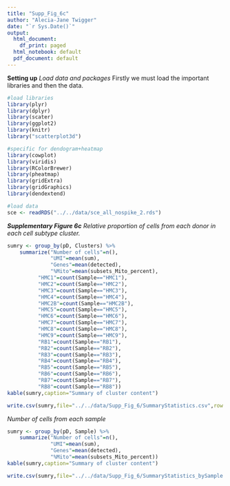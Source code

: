```yaml
---
title: "Supp_Fig_6c"
author: "Alecia-Jane Twigger"
date: "`r Sys.Date()`"
output:
  html_document:
    df_print: paged
  html_notebook: default
  pdf_document: default
---
```


**Setting up**
*Load data and packages*
Firstly we must load the important libraries and then the data.
```r
#load libraries
library(plyr)
library(dplyr)
library(scater)
library(ggplot2)
library(knitr)
library("scatterplot3d")

#specific for dendogram+heatmap
library(cowplot)
library(viridis)
library(RColorBrewer)
library(pheatmap)
library(gridExtra)
library(gridGraphics)
library(dendextend)

#load data
sce <- readRDS("../../data/sce_all_nospike_2.rds")
```
***Supplementary Figure 6c***
*Relative proportion of cells from each donor in each cell subtype cluster.*
```r
sumry <- group_by(pD, Clusters) %>%
    summarize("Number of cells"=n(),
              "UMI"=mean(sum),
              "Genes"=mean(detected),
              "%Mito"=mean(subsets_Mito_percent),
          "HMC1"=count(Sample=="HMC1"),
          "HMC2"=count(Sample=="HMC2"),
          "HMC3"=count(Sample=="HMC3"),
          "HMC4"=count(Sample=="HMC4"),
          "HMC2B"=count(Sample=="HMC2B"),
          "HMC5"=count(Sample=="HMC5"),
          "HMC6"=count(Sample=="HMC6"),
          "HMC7"=count(Sample=="HMC7"),
          "HMC8"=count(Sample=="HMC8"),
          "HMC9"=count(Sample=="HMC9"),
          "RB1"=count(Sample=="RB1"),
          "RB2"=count(Sample=="RB2"),
          "RB3"=count(Sample=="RB3"),
          "RB4"=count(Sample=="RB4"),
          "RB5"=count(Sample=="RB5"),
          "RB6"=count(Sample=="RB6"),
          "RB7"=count(Sample=="RB7"),
          "RB8"=count(Sample=="RB8"))
kable(sumry,caption="Summary of cluster content")

write.csv(sumry,file="../../data/Supp_Fig_6/SummaryStatistics.csv",row.names=FALSE)
```
*Number of cells from each sample*
```r
sumry <- group_by(pD, Sample) %>%
    summarize("Number of cells"=n(),
              "UMI"=mean(sum),
              "Genes"=mean(detected),
              "%Mito"=mean(subsets_Mito_percent))
kable(sumry,caption="Summary of cluster content")

write.csv(sumry,file="../../data/Supp_Fig_6/SummaryStatistics_bySample.csv",row.names=FALSE)
```